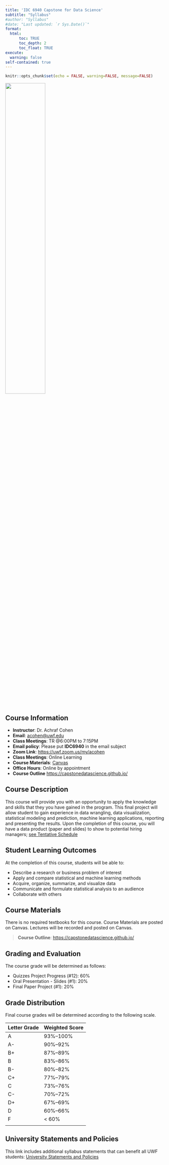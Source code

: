 ```yaml
---
title: 'IDC 6940 Capstone for Data Science'
subtitle: "Syllabus"
#author: "Syllabus"
#date: "Last updated: `r Sys.Date()`"
format: 
  html:
      toc: TRUE
      toc_depth: 2
      toc_float: TRUE
execute: 
  warning: false
self-contained: true
---
```


```r
knitr::opts_chunk$set(echo = FALSE, warning=FALSE, message=FALSE)
```

![](Math.jpg){width="50%"}

## Course Information

-   **Instructor**: Dr. Achraf Cohen
-   **Email**: [acohen\@uwf.edu](mailto:acohen@uwf.edu){.email}
-   **Class Meetings**: TR @6:00PM to 7:15PM
-   **Email policy**: Please put **IDC6940** in the email subject
-   **Zoom Link**: [https://uwf.zoom.us/my/acohen](https://uwf.zoom.us/my/acohen){target="_blank"}
-   **Class Meetings**: Online Learning
-   **Course Materials**: [Canvas](https://uwf.instructure.com/){target="_blank"}
-   **Office Hours**: Online by appointment
-   **Course Outline** [https://capstonedatascience.github.io/](https://capstonedatascience.github.io/){target="_blank"}

<!-- You may schedule an appointment for office hours through Navigate following [these instructions](https://confluence.uwf.edu/display/public/Schedule+an+Appointment+with+your+Academic+Advisor%2C+an+Academic+Support+office%2C+or+Faculty+Office+Hours): -->

<!-- Choose: -->

<!--   - Faculty Virtual Office Hours -->

<!-- This is linked to my Google Calendar, so you will be able to make an appointment if I am not already busy. It will also consider your class schedule and not offer times that conflict with your class times. If you are unable to find a time that works with your schedule, please email me with your availability and we will find a time that works for both of us.  -->

<!-- All office hours will be held in my personal [Zoom room](https://uwf.zoom.us/my/acohen).  -->

## Course Description

This course will provide you with an opportunity to apply the knowledge and skills that they you have gained in the program. This final project will allow student to gain experience in data wrangling, data visualization, statistical modeling and prediction, machine learning applications, reporting and presenting the results. Upon the completion of this course, you will have a data product (paper and slides) to show to potential hiring managers; [see Tentative Schedule](https://capstonedatascience.github.io/){target="_blank"}

```{=html}
<!--## Topics

- Data management and visualization using R
- Investigative statistical modeling
- Diagnostics of linear models
- Generalized linear models
- Gamma regression
- Binomial, Ordinal, and Multinomial regressions
- Poisson regression
- Negative binomial regression -->
```
## Student Learning Outcomes

At the completion of this course, students will be able to:

-   Describe a research or business problem of interest
-   Apply and compare statistical and machine learning methods
-   Acquire, organize, summarize, and visualize data
-   Communicate and formulate statistical analysis to an audience
-   Collaborate with others

## Course Materials

There is no required textbooks for this course. Course Materials are posted on Canvas. Lectures will be recorded and posted on Canvas.

> **Course Outline**: [https://capstonedatascience.github.io/](https://capstonedatascience.github.io/){target="_blank"}

<!-- if you choose to have your video on, you may show up on the recording. If you choose to use the microphone to ask questions, your voice will be captured on the recording. If you do not feel comfortable with either of these items, please do not turn on your video and do not use the microphone to ask questions. I will monitor the chat throughout lecture and will read questions aloud before answering them. **Lecture notes and videos will be posted to Canvas within two business days.**  -->

<!-- Each week would look something like this: -->

<!-- ```{r, echo=FALSE, eval=TRUE, message=FALSE, warning=FALSE, fig.height=2} -->

<!-- library(DiagrammeR) -->

<!-- grViz("digraph { -->

<!-- graph[layout = dot, rankdir = LR] -->

<!-- node [shape = rectangle, style = filled, fillcolor = LightBlue] -->

<!-- node[fontname = 'helvetica', width = 1.5, height = 0.5] -->

<!-- tues [label = 'Watch Recordings', fillcolor = '#B3CDE3'] -->

<!-- thurs [label ='Practice and Discuss \n Group work', fillcolor = '#CCEBC5'] -->

<!-- quiz [label = 'Individual Project \n Due Sunday \n  11:59 pm CST', fillcolor = '#ff3b30'] -->

<!-- tues -> thurs -> quiz -->

<!-- }") -->

<!-- ``` -->

## Grading and Evaluation 

The course grade will be determined as follows:

-   Quizzes Project Progress (#12): 60%
-   Oral Presentation - Slides (#1): 20%
-   Final Paper Project  (#1): 20%


<!-- 1. Homework/Quizzes (40%): There will be a timed quiz taken through Canvas every weekend that is similar to the assigned homework. You must upload a readable scan -- a single PDF file -- of your written work to the appropriate dropbox on Canvas within 5 minutes of completing the quiz. To allow for flexibility with life/work scheduling, **the quizzes will open on Friday and are due on Sunday night at 11:59 pm, Central.** The two lowest quiz grades will be excluded from the quiz average. -->

<!-- 2. Projects (30%): All projects will be completed using R and a report will be constructed using R Markdown. Projects will be submitted as HTML files in the appropriate dropbox on Canvas. **The due date for projects will be approximately one week after completion of the material corresponding to the project.**  -->

<!-- 3. Final Exam (30%): The final exam will be divided into two parts: a take-home computation-based exam (10%) and an in-class concepts-based exam (20%). While there may be some calculations needed, you will not be processing raw data on the in-class portion of the final exam. **The in-class portion of the final exam will be on Thursday, December 9, 2021.** The date of this exam will not change, so please make arrangements to be free for an uninterrupted block of time on the specified date. -->

<!-- It is expected that all work submitted is the student's own work. Evidence of academic dishonesty, including using "homework help" websites such as Chegg or CourseHero, or collaboration with other students, will be submitted to the Dean of Students. A grade of 0 will automatically be assigned for the assignment and **there will be no opportunities to change that grade.** -->

<!-- ## Late Policy -->

<!-- It is always my goal to provide you with timely feedback, hence, the necessity of deadlines for the projects. However, I recognize that life happens -- pandemic or not -- and allow for an extension. Please send me an email prior to the deadline to let me know that you need an extension. Deadlines will not be pushed more than one week unless necessary. You do not have to justify your need for an extension, but you are welcome to do so. -->

## Grade Distribution

Final course grades will be determined according to the following scale.

| Letter Grade | Weighted Score |
|--------------|----------------|
| A            | 93%--100%      |
| A-           | 90%--92%       |
| B+           | 87%--89%       |
| B            | 83%--86%       |
| B-           | 80%--82%       |
| C+           | 77%--79%       |
| C            | 73%--76%       |
| C-           | 70%--72%       |
| D+           | 67%--69%       |
| D            | 60%--66%       |
| F            | \< 60%         |
|              |                |

<!-- ## Important University Dates -->

<!-- Date|Event -->

<!-- ---|--- -->

<!-- August 23 (Monday)|Fall semester begins. -->

<!-- August 29 (Sunday)|Drop/Add period ends. -->

<!-- November 11 (Thursday)|Veteran's Day - campus closed. -->

<!-- November 15 (Monday)|Withdrawal deadline (automatic grade of "W"). -->

<!-- November 25 (Thursday)|Thanksgiving holiday - campus closed. -->

<!-- December 11 (Friday)|Late withdrawal deadline ("W" or "WF", see requirements below). -->

## University Statements and Policies

This link includes additional syllabus statements that can benefit all UWF students: [University Statements and Policies](https://confluence.uwf.edu/display/public/Additional+Syllabus+Statements){target="_blank"}
